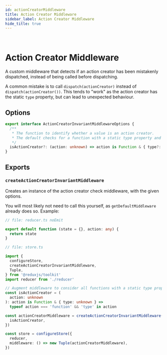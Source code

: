 ```yaml
---
id: actionCreatorMiddleware
title: Action Creator Middleware
sidebar_label: Action Creator Middleware
hide_title: true
---
```


&nbsp;

# Action Creator Middleware

A custom middleware that detects if an action creator has been mistakenly dispatched, instead of being called before dispatching.

A common mistake is to call `dispatch(actionCreator)` instead of `dispatch(actionCreator())`.
This tends to "work" as the action creator has the static `type` property, but can lead to unexpected behaviour.

## Options

```ts no-transpile
export interface ActionCreatorInvariantMiddlewareOptions {
  /**
   * The function to identify whether a value is an action creator.
   * The default checks for a function with a static type property and match method.
   */
  isActionCreator?: (action: unknown) => action is Function & { type?: unknown }
}
```

## Exports

### `createActionCreatorInvariantMiddleware`

Creates an instance of the action creator check middleware, with the given options.

You will most likely not need to call this yourself, as `getDefaultMiddleware` already does so.
Example:

```ts
// file: reducer.ts noEmit

export default function (state = {}, action: any) {
  return state
}

// file: store.ts

import {
  configureStore,
  createActionCreatorInvariantMiddleware,
  Tuple,
} from '@reduxjs/toolkit'
import reducer from './reducer'

// Augment middleware to consider all functions with a static type property to be action creators
const isActionCreator = (
  action: unknown
): action is Function & { type: unknown } =>
  typeof action === 'function' && 'type' in action

const actionCreatorMiddleware = createActionCreatorInvariantMiddleware({
  isActionCreator,
})

const store = configureStore({
  reducer,
  middleware: () => new Tuple(actionCreatorMiddleware),
})
```
